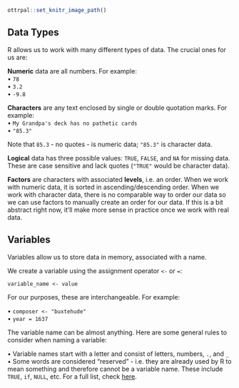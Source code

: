 ```r
ottrpal::set_knitr_image_path()
```

## Data Types

R allows us to work with many different types of data. The crucial ones for us are: 

**Numeric** data are all numbers. For example:\
 • `78`\
 •  `3.2`\
 • `-9.8`
 
**Characters** are any text enclosed by single or double quotation marks. For example:\
• `My Grandpa's deck has no pathetic cards`\
• `"85.3"`

Note that `85.3` - no quotes - is numeric data; `"85.3"` is character data.

**Logical** data has three possible values: `TRUE`, `FALSE`, and `NA` for missing data. These are case sensitive and lack quotes (`"TRUE"` would be character data).

**Factors** are characters with associated **levels**, i.e. an order. When we work with numeric data, it is sorted in ascending/descending order. When we work with character data, there is no comparable way to order our data so we can use factors to manually create an order for our data. If this is a bit abstract right now, it'll make more sense in practice once we work with real data.

## Variables

Variables allow us to store data in memory, associated with a name.

We create a variable using the assignment operator `<-` or `=`:

```
variable_name <- value
```

For our purposes, these are interchangeable. For example: 

• `composer <- "buxtehude"`\
• `year = 1637`

The variable name can be almost anything. Here are some general rules to consider when naming a variable:

• Variable names start with a letter and consist of letters, numbers, `.`, and `_`\
• Some words are considered "reserved" - i.e. they are already used by R to mean something and therefore cannot be a variable name. These include `TRUE`, `if`, `NULL`, etc. For a full list, check [here](https://www.datamentor.io/r-programming/reserved-words). \

